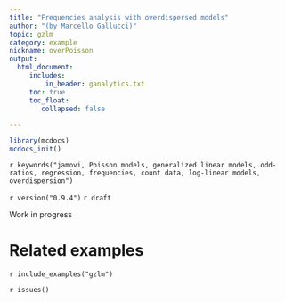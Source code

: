 ```yaml
---
title: "Frequencies analysis with overdispersed models"
author: "(by Marcello Gallucci)"
topic: gzlm
category: example
nickname: overPoisson
output: 
  html_document:
     includes:
         in_header: ganalytics.txt
     toc: true
     toc_float:
        collapsed: false

---
```


```r
library(mcdocs)
mcdocs_init()
```

`r keywords("jamovi, Poisson models, generalized linear models, odd-ratios, regression, frequencies, count data, log-linear models, overdispersion")`

`r version("0.9.4")` `r draft` 

Work in progress

# Related examples
`r include_examples("gzlm")`

`r issues()`